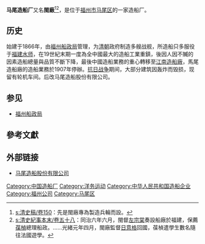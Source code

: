 '''马尾造船厂'''又名'''閩廠'''<ref>[[s:清史稿/卷150|s:清史稿/卷150]]：先是閩廠專為製造兵輪而設。</ref><ref>[[s:清史紀事本末/卷五十八|s:清史紀事本末/卷五十八]]：同治六年六月，閩督[[左宗棠|左宗棠]]奏設船廠於福建，保薦[[沈葆楨|葆楨]]總理船政。......光緒元年四月，閩廠監督[[日意格|日意格]]回國，葆楨遣學生數名隨往法國遊學。</ref>，是位于[[福州市|福州市]][[马尾区|马尾区]]的一家造船厂。

==历史==
始建于1866年，由[[福州船政局|福州船政局]]管理，为[[清朝|清朝]]政府制造多艘战舰，所造船只多服役于[[福建水师|福建水师]]，在19世紀末期一度為全中國最大的造船工業重鎮，後因人因不贓的因素造船總量與品質不斷下降，最後中國造船業務的重心轉移至[[江南造船廠|江南造船廠]]，馬尾造船廠的造船業務於1907年停辦。[[抗日战争|抗日战争]]期间，大部分建筑因轰炸而毁损，现留有轮机车间。后改马尾造船股份有限公司。

== 参见 ==
* [[福州船政局|福州船政局]]

==參考文獻==
{{reflist}}

== 外部链接 ==
*[https://web.archive.org/web/20100516070721/http://maweiship.com/ 马尾造船股份有限公司]

{{Company-stub}}
[[Category:中国造船厂|Category:中国造船厂]]
[[Category:洋务运动|Category:洋务运动]]
[[Category:中华人民共和国造船企业|Category:中华人民共和国造船企业]]
[[Category:福州公司|Category:福州公司]]
[[Category:马尾区|Category:马尾区]]